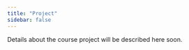 ```yaml
---
title: "Project"
sidebar: false
---
```


Details about the course project will be described here soon.
